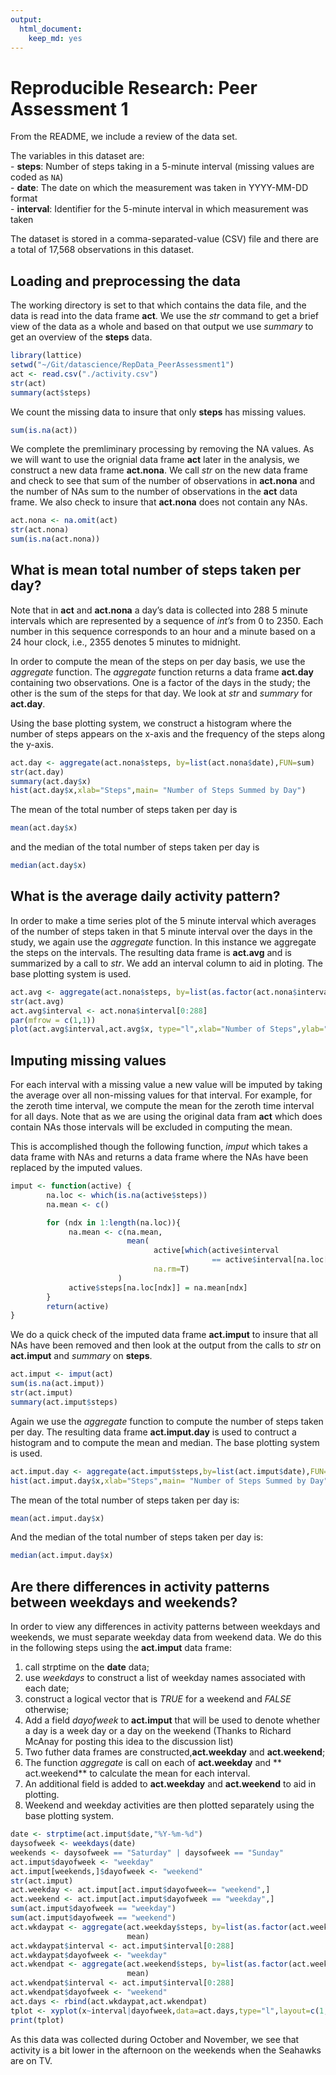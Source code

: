 ```yaml
---
output:
  html_document:
    keep_md: yes
---
```

# Reproducible Research: Peer Assessment 1

From the README, we include a review of the data set.   

The variables in this dataset are:  
- **steps**: Number of steps taking in a 5-minute interval (missing
    values are coded as `NA`)  
- **date**: The date on which the measurement was taken in YYYY-MM-DD
    format  
- **interval**: Identifier for the 5-minute interval in which
    measurement was taken  

The dataset is stored in a comma-separated-value (CSV) file and there
are a total of 17,568 observations in this
dataset.

## Loading and preprocessing the data

The working directory is set to that which contains the data file, and the data is read into the data frame **act**. We use the *str* command to get a brief view of the data as a whole and based on that output we use *summary* to get an overview of the **steps** data. 

```r
library(lattice)
setwd("~/Git/datascience/RepData_PeerAssessment1")
act <- read.csv("./activity.csv")
str(act)
summary(act$steps)
```
We count the missing data to insure that only **steps** has missing values.
```r
sum(is.na(act))
```
We complete the premliminary processing by removing the NA values. As we will want to use the orignial data frame **act** later in the analysis, we construct a new data frame **act.nona**. We call *str* on the new data frame and check to see that sum of the number of observations in **act.nona** and the number of NAs sum to the number of observations in the **act** data frame. We also check to insure that **act.nona** does not contain any NAs.
```r
act.nona <- na.omit(act)
str(act.nona)
sum(is.na(act.nona))
```

## What is mean total number of steps taken per day?

Note that in **act** and **act.nona** a day's data is collected into 288 5 minute intervals which are represented by a sequence of *int's* from 0 to 2350. Each number in this sequence corresponds to an hour and a minute based on a 24 hour clock, i.e., 2355 denotes 5 minutes to midnight.

In order to compute the mean of the steps on per day basis, we use the *aggregate* function.  The *aggregate* function returns a data frame **act.day** containing two observations. One is a factor of the days in the study; the other is the sum of the steps for that day. We look at *str* and *summary* for **act.day**. 

Using the base plotting system, we construct a histogram where the number of steps appears on the x-axis and the frequency of the steps along the y-axis. 
```r
act.day <- aggregate(act.nona$steps, by=list(act.nona$date),FUN=sum)
str(act.day)
summary(act.day$x)
hist(act.day$x,xlab="Steps",main= "Number of Steps Summed by Day")
```

The mean of the total number of steps taken per day is
```r
mean(act.day$x)
```
and the median of the total number of steps taken per day is
```r
median(act.day$x)
```

## What is the average daily activity pattern?

In order to make a time series plot of the 5 minute interval which averages of the number of steps taken in that 5 minute interval over the days in the study, we again use the *aggregate* function. In this instance we aggregate the steps on the intervals. The resulting data frame is **act.avg** and is summarized by a call to *str*. We add an interval column to aid in ploting. The base plotting system is used.
```r
act.avg <- aggregate(act.nona$steps, by=list(as.factor(act.nona$interval)),mean)
str(act.avg)
act.avg$interval <- act.nona$interval[0:288]
par(mfrow = c(1,1))
plot(act.avg$interval,act.avg$x, type="l",xlab="Number of Steps",ylab="Average Number of Steps")
```

## Imputing missing values

For each interval with a missing value a new value will be imputed by taking the 
average over all non-missing values for that interval. For example, for the zeroth time interval, we compute the mean for the zeroth time interval for all days. Note that as we are using the original data fram **act** which does contain NAs those intervals will be excluded in computing the mean.

This is accomplished though the following function, *imput* which takes a data frame with NAs and returns a data frame where the NAs have been replaced by the imputed values.

```r
imput <- function(active) {
        na.loc <- which(is.na(active$steps))
        na.mean <- c()

        for (ndx in 1:length(na.loc)){
             na.mean <- c(na.mean,
                          mean(
                                active[which(active$interval 
                                             == active$interval[na.loc[ndx]]),]$steps,
                                na.rm=T)
                        )
             active$steps[na.loc[ndx]] = na.mean[ndx]
        }
        return(active)
}

```

We do a quick check of the imputed data frame **act.imput** to insure that all NAs have been removed and then look at the output from the calls to *str* on **act.imput** and *summary* on **steps**.

```r
act.imput <- imput(act)
sum(is.na(act.imput))
str(act.imput)
summary(act.imput$steps)
```

Again we use the *aggregate* function to compute the number of steps taken per day. The resulting data frame **act.imput.day** is used to contruct a histogram and to compute the mean and median.  The base plotting system is used.

```r
act.imput.day <- aggregate(act.imput$steps,by=list(act.imput$date),FUN=sum)
hist(act.imput.day$x,xlab="Steps",main= "Number of Steps Summed by Day")
```

The mean of the total number of steps taken per day is:

```r
mean(act.imput.day$x)
```

And the median of the total number of steps taken per day is:

```r
median(act.imput.day$x)
```

## Are there differences in activity patterns between weekdays and weekends?

In order to view any differences in activity patterns between weekdays and weekends, we must separate weekday data from weekend data. We do this in the following steps using the **act.imput** data frame:  

1. call strptime on the **date** data;
2. use *weekdays* to construct a list of weekday names associated with each date;
3. construct a logical vector that is *TRUE* for a weekend and *FALSE* otherwise;
4. Add a field *dayofweek* to **act.imput** that will be used to denote whether a day is a week day or a day on the weekend (Thanks to Richard McAnay for posting this idea to the discussion list)
5. Two futher data frames are constructed,**act.weekday** and **act.weekend**;
6. The function *aggregate* is call on each of **act.weekday** and ** act.weekend** to calculate the mean for each interval.
7. An additional field is added to **act.weekday** and **act.weekend** to aid in plotting.
8. Weekend and weekday activities are then plotted separately using the base plotting system.

```r
date <- strptime(act.imput$date,"%Y-%m-%d")
daysofweek <- weekdays(date)
weekends <- daysofweek == "Saturday" | daysofweek == "Sunday"
act.imput$dayofweek <- "weekday"
act.imput[weekends,]$dayofweek <- "weekend"
str(act.imput)
act.weekday <- act.imput[act.imput$dayofweek== "weekend",]
act.weekend <- act.imput[act.imput$dayofweek == "weekday",]
sum(act.imput$dayofweek == "weekday")
sum(act.imput$dayofweek == "weekend")
act.wkdaypat <- aggregate(act.weekday$steps, by=list(as.factor(act.weekday$interval)),
                          mean)
act.wkdaypat$interval <- act.imput$interval[0:288]
act.wkdaypat$dayofweek <- "weekday"
act.wkendpat <- aggregate(act.weekend$steps, by=list(as.factor(act.weekend$interval)),
                          mean)
act.wkendpat$interval <- act.imput$interval[0:288]
act.wkendpat$dayofweek <- "weekend"
act.days <- rbind(act.wkdaypat,act.wkendpat)
tplot <- xyplot(x~interval|dayofweek,data=act.days,type="l",layout=c(1,2),ylab="steps")
print(tplot)
```

As this data was collected during October and November, we see that activity is a bit lower in the afternoon on the weekends when the Seahawks are on TV.